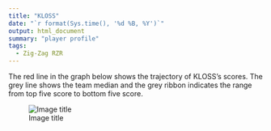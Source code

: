 ```yaml
---
title: "KLOSS"
date: "`r format(Sys.time(), '%d %B, %Y')`"
output: html_document
summary: "player profile"
tags:
  - Zig-Zag RZR
---
```


The red line in the graph below shows the trajectory of KLOSS's scores. The grey line shows the team median and the grey ribbon indicates the range from top five score to bottom five score.

![Image title](KLOSS.jpg)

